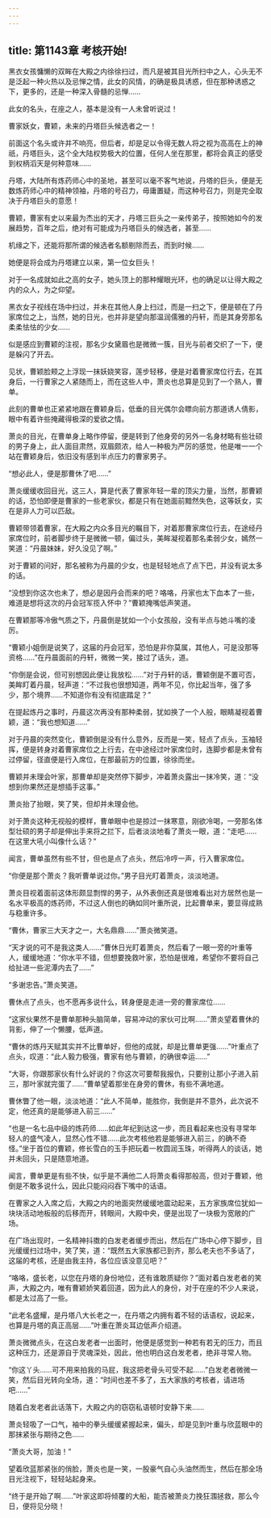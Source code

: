 ```yaml
---
---
---
```

title: 第1143章 考核开始!
---



黑衣女孩慵懒的双眸在大殿之内徐徐扫过，而凡是被其目光所扫中之人，心头无不是泛起一种火热以及忌惮之情，此女的风情，的确是极具诱惑，但在那种诱惑之下，更多的，还是一种深入骨髓的忌惮……

此女的名头，在座之人，基本是没有一人未曾听说过！

曹家妖女，曹颖，未来的丹塔巨头候选者之一！

前面这个名头或许并不响亮，但后者，却是足以令得无数人将之视为高高在上的神祇，丹塔巨头，这个全大陆权势极大的位置，任何人坐在那里，都将会真正的感受到权柄滔天是何种意味……

丹塔，大陆所有炼药师心中的圣地，甚至可以毫不客气地说，丹塔的巨头，便是无数炼药师心中的精神领袖，丹塔的号召力，毋庸置疑，而这种号召力，则是完全取决于丹塔巨头的意愿！

曹颖，曹家有史以来最为杰出的天才，丹塔三巨头之一亲传弟子，按照她如今的发展趋势，百年之后，绝对有可能成为丹塔巨头的候选者，甚至……

机缘之下，还能将那所谓的候选者名额剔除而去，而到时候……

她便是将会成为丹塔建立以来，第一位女巨头！

对于一名成就如此之高的女子，她头顶上的那种耀眼光环，也的确足以让得大殿之内的众人，为之仰望。

黑衣女子视线在场中扫过，并未在其他人身上扫过，而是一扫之下，便是顿在了丹家席位之上，当然，她的日光，也并非是望向那温润儒雅的丹轩，而是其身旁那名柔柔怯怯的少女……

似是感应到曹颖的注视，那名少女黛眉也是微微一簇，目光与前者交织了一下，便是躲闪了开去。

见状，曹颖脸颊之上浮现一抹妖娆笑容，莲步轻移，便是对着曹家席位行去，在其身后，一行曹家之人紧随而上，而在这些人中，萧炎也总算是见到了一个熟人，曹单。

此刻的曹单也正紧紧地跟在曹颖身后，低垂的目光偶尔会瞟向前方那道诱人倩影，眼中有着许些掩藏得极深的爱欲之情。

萧炎的目光，在曹单身上略作停留，便是转到了他身旁的另外一名身材略有些壮硕的男子身上，此人面目肃然，双眉颇浓，给人一种极为严厉的感觉，他是唯一一个站在曹颖身后，依旧没有感到半点压力的曹家男子。

“想必此人，便是那曹休了吧……”

萧炎缓缓收回目光，这三人，算是代表了曹家年轻一辈的顶尖力量，当然，那曹颖的话，恐怕即便是曹家的一些老家伙，都是只有在她面前黯然失色，这等妖女，实在是非人力可以匹敌。

曹颖带领着曹家，在大殿之内众多目光的瞩目下，对着那曹家席位行去，在途经丹家席位时，前者脚步终于是微微一顿，偏过头，美眸凝视着那名柔弱少女，嫣然一笑道：“丹晨妹妹，好久没见了啊。”

对于曹颖的问好，那名被称为丹晨的少女，也是轻轻地点了点下巴，并没有说太多的话。

“没想到你这次也未了，想必是因丹会而来的吧？咯咯，丹家也太下血本了一些，难道是想将这次的丹会冠军揽入怀中？”曹颖掩嘴低声笑道。

在曹颖那等冷傲气质之下，丹晨倒是犹如一个小女孩般，没有半点与她斗嘴的凌厉。

“曹颖小姐倒是说笑了，这届的丹会冠军，恐怕是非你莫属，其他人，可是没那等资格……”在丹晨面前的丹轩，微微一笑，接过了话头，道。

“你倒是会说，但可别想因此便让我放松……”对于丹轩的话，曹颖倒是不置可否，美眸盯着丹晨，轻声道：“不过我也很想知道，两年不见，你比起当年，强了多少，那个境界……不知道你有没有彻底踏足？”

在提起炼丹之事时，丹晨这次再没有那种柔弱，犹如换了一个人般，眼睛凝视着曹颖，道：“我也想知道……”

对于丹晨的突然变化，曹颖倒是没有什么意外，反而是一笑，轻点了点头，玉袖轻挥，便是转身对着曹家席位之上行去，在中途经过叶家席位时，连脚步都是未曾有过停留，径直便是行入席位，在那最前方的位置，徐徐而坐。

曹颖并未理会叶家，那曹单却是突然停下脚步，冲着萧炎露出一抹冷笑，道：“没想到你果然还是想插手这事。”

萧炎抬了抬眼，笑了笑，但却并未理会他。

对于萧炎这种无视般的模样，曹单眼中也是掠过一抹寒意，刚欲冷喝，一旁那名体型壮硕的男子却是伸出手来将之拦下，后者淡淡地看了萧炎一眼，道：“走吧……在这里大吼小叫像什么话？”

闻言，曹单虽然有些不甘，但也是点了点头，然后冷哼一声，行入曹家席位。

“你便是那个萧炎？我听曹单说过你。”男子目光盯着萧炎，淡淡地道。

萧炎目视着面前这体形颇显剽悍的男子，从外表倒还真是很难看出对方居然也是一名水平极高的炼药师，不过这人倒也的确如同叶重所说，比起曹单来，要显得成熟与稳重许多。

“曹休，曹家三大天才之一，大名鼎鼎……”萧炎微笑道。

“天才说的可不是我这类人……”曹休日光盯着萧炎，然后看了一眼一旁的叶重等人，缓缓地道：“你水平不错，但想要挽救叶家，恐怕是很难，希望你不要将自己给扯进一些泥潭内去了……”

“多谢忠告。”萧炎笑道。

曹休点了点头，也不愿再多说什么，转身便是走进一旁的曹家席位……

“这家伙果然不是曹单那种头脑简单，容易冲动的家伙可比啊……”萧炎望着曹休的背影，伸了一个懒腰，低声道。

“曹休的炼丹天赋其实并不比曹单好，但他的成就，却是比曹单更强……”叶重点了点头，叹道：“此人毅力极强，曹家有他与曹颖，的确很幸运……”

“大哥，你跟那家伙有什么好说的？你这次可要帮我报仇，只要别让那小子进入前三，那叶家就完蛋了……”曹单望着那坐在身旁的曹休，有些不满地道。

曹休瞥了他一眼，淡淡地道：“此人不简单，能胜你，我倒是并不意外，此次说不定，他还真的是能够进入前三……”

“也是一名七品中级的炼药师……如此年纪到达这一步，而且看起来也没有寻常年轻人的盛气凌人，显然心性不错……此次考核他若是能够进入前三，的确不奇怪。”坐于首位的曹颖，修长雪白的玉手把玩着一枚圆润玉珠，听得两人的谈话，她并未回头，只是随意地道。

闻言，曹单更是有些不快，似乎是不满他二人将萧炎看得那般高，但对于曹颖，他倒是不敢多说什么，因此只能闷闷吞下嘴中的话语。

在曹家之人入席之后，大殿之内的地面突然缓缓地震动起来，五方家族席位犹如一块块活动地板般的后移而开，转眼间，大殿中央，便是出现了一块极为宽敞的广场。

在广场出现时，一名精神抖擞的白发老者缓步而出，然后在广场中心停下脚步，目光缓缓扫过场中，笑了笑，道：“既然五大家族都已到齐，那么老夫也不多话了，这届的考核，还是由我主持，各位应该没意见吧？”

“咯咯，盛长老，以您在丹塔的身份地位，还有谁敢质疑你？”面对着白发老者的笑声，大殿之内，唯有曹颖娇笑着回道，因为此人的身份，对于在座的不少人来说，都是太过高了一些。

“此老名盛耀，是丹塔八大长老之一，在丹塔之内拥有着不轻的话语权，说起来，也算是丹塔的真正高层……”叶重在萧炎耳边低声介绍道。

萧炎微微点头，在这白发老者一出面时，他便是感觉到一种若有若无的压力，而且这种压力，还是源自于灵魂深处，因此，他也明白这白发老者，绝非寻常人物。

“你这丫头……可不用来拍我的马屁，我这把老骨头可受不起……”白发老者微微一笑，然后目光转向全场，道：“时间也差不多了，五大家族的考核者，请进场吧……”

随着白发老者此话落下，大殿之内的窃窃私语顿时安静下来……

萧炎轻吸了一口气，袖中的拳头缓缓紧握起来，偏头，却是见到叶重与欣蓝眼中的那抹紧张与期待之色……

“萧炎大哥，加油！”

望着欣蓝那紧张的俏脸，萧炎也是一笑，一股豪气自心头油然而生，然后在那全场目光注视下，轻轻站起身来。

“终于是开始了啊……”叶家这即将倾覆的大船，能否被萧炎力挽狂涠拯救，那么今日，便将见分晓！